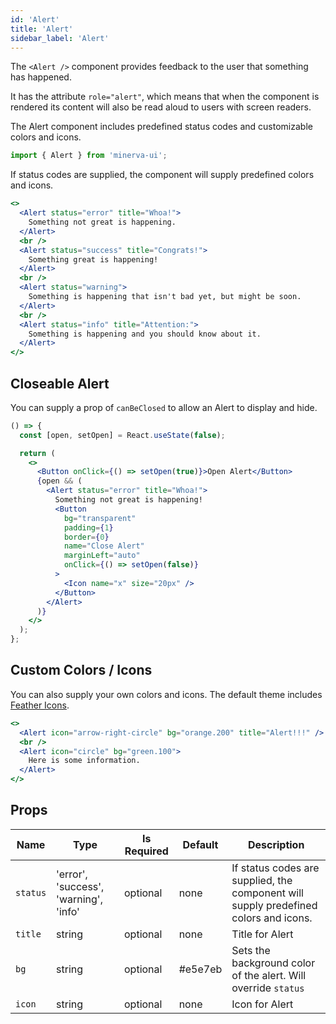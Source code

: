 ```yaml
---
id: 'Alert'
title: 'Alert'
sidebar_label: 'Alert'
---
```


The `<Alert />` component provides feedback to the user that something has happened.

It has the attribute `role="alert"`, which means that when the component is rendered its content will also be read aloud to users with screen readers.

The Alert component includes predefined status codes and customizable colors and icons.

```js
import { Alert } from 'minerva-ui';
```

If status codes are supplied, the component will supply predefined colors and icons.

```jsx
<>
  <Alert status="error" title="Whoa!">
    Something not great is happening.
  </Alert>
  <br />
  <Alert status="success" title="Congrats!">
    Something great is happening!
  </Alert>
  <br />
  <Alert status="warning">
    Something is happening that isn't bad yet, but might be soon.
  </Alert>
  <br />
  <Alert status="info" title="Attention:">
    Something is happening and you should know about it.
  </Alert>
</>
```

## Closeable Alert

You can supply a prop of `canBeClosed` to allow an Alert to display and hide.

```jsx live
() => {
  const [open, setOpen] = React.useState(false);

  return (
    <>
      <Button onClick={() => setOpen(true)}>Open Alert</Button>
      {open && (
        <Alert status="error" title="Whoa!">
          Something not great is happening!
          <Button
            bg="transparent"
            padding={1}
            border={0}
            name="Close Alert"
            marginLeft="auto"
            onClick={() => setOpen(false)}
          >
            <Icon name="x" size="20px" />
          </Button>
        </Alert>
      )}
    </>
  );
};
```

## Custom Colors / Icons

You can also supply your own colors and icons. The default theme includes [Feather Icons](https://feathericons.com/).

```jsx live
<>
  <Alert icon="arrow-right-circle" bg="orange.200" title="Alert!!!" />
  <br />
  <Alert icon="circle" bg="green.100">
    Here is some information.
  </Alert>
</>
```

## Props

| Name     | Type                                  | Is Required | Default | Description                                                                          |
| -------- | ------------------------------------- | ----------- | ------- | ------------------------------------------------------------------------------------ |
| `status` | 'error', 'success', 'warning', 'info' | optional    | none    | If status codes are supplied, the component will supply predefined colors and icons. |
| `title`  | string                                | optional    | none    | Title for Alert                                                                      |
| `bg`     | string                                | optional    | #e5e7eb | Sets the background color of the alert. Will override `status`                       |
| `icon`   | string                                | optional    | none    | Icon for Alert                                                                       |
